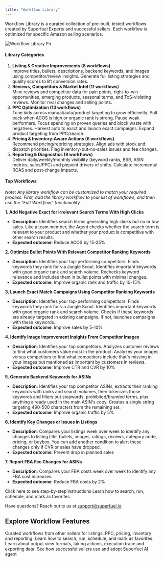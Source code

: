 ```yaml
---
title: "Workflow Library"
---
```


Workflow Library is a curated collection of pre-built, tested workflows created by Superfuel Experts and successful sellers. Each workflow is optimized for specific Amazon selling scenarios.

![Workflow Library Pn](/images/WorkflowLibrary.png)

#### **Library Categories**

1. **Listing & Creative Improvements (8 workflows)**\
   Improve titles, bullets, descriptions, backend keywords, and images using competitor/review insights. Generate full listing strategies and quality scores to lift conversion rates.
2. **Reviews, Competitors & Market Intel (11 workflows)**\
   Mine reviews and competitor data for pain points, right-to-win opportunities, emerging products, seasonal terms, and ToS-violating reviews. Monitor rival changes and selling points.
3. **PPC Optimization (13 workflows)**\
   Tune bids across manual/auto/product targeting to grow efficiently. Pull back when ACOS is high or organic rank is strong. Pause weak performers. Focus spending on proven queries and block waste with negatives. Harvest auto to exact and launch exact campaigns. Expand product targeting from PPC/search.
4. **Pricing & Inventory-Aware Actions (6 workflows)**\
   Recommend pricing/repricing strategies. Align ads with stock and dispatch priorities. Flag inventory-but-no-sales issues and fee changes.
5. **Reporting & Diagnostics (9 workflows)**\
   Deliver daily/weekly/monthly visibility (keyword ranks, BSR, ASIN metrics, sales/PPC) and pinpoint drivers of shifts. Calculate incremental ROAS and post-change impacts.

#### **Top Workflows**

_Note: Any library workflow can be customized to match your required process. First, add the library workflow to your list of workflows, and then use the “Edit Workflow” functionality._

**1. Add Negative Exact for Irrelevant Search Terms With High Clicks**

- **Description**: Identifies search terms generating high clicks but no or low sales. Like a team member, the Agent checks whether the search term is relevant to your product and whether your product is competitive with other search results.
- **Expected outcome**: Reduce ACOS by 15-25%

**2. Optimize Bullet Points With Relevant Competitor Ranking Keywords**

- **Description**: Identifies your top-performing competitors. Finds keywords they rank for via Jungle Scout. Identifies important keywords with good organic rank and search volume. Rechecks keyword relevance and includes them in bullet points with minimal changes.
- **Expected outcome**: Improve organic rank and traffic by 10-15%

**3. Launch Exact Match Campaigns Using Competitor Ranking Keywords**

- **Description**: Identifies your top-performing competitors. Finds keywords they rank for via Jungle Scout. Identifies important keywords with good organic rank and search volume. Checks if these keywords are already targeted in existing campaigns. If not, launches campaigns with these keywords.
- **Expected outcome**: Improve sales by 5-10%

**4. Identify Image Improvement Insights From Competitor Images**

- **Description**: Identifies your top competitors. Analyzes customer reviews to find what customers value most in the product. Analyzes your images versus competitors to find what competitors include that's missing in your images but mentioned as important by customers in reviews.
- **Expected outcome**: Improve CTR and CVR by 10%

**5. Generate Backend Keywords for ASINs**

- **Description**: Identifies your top competitor ASINs, extracts their ranking keywords with ranks and search volumes, then tokenizes those keywords and filters out stopwords, prohibited/branded terms, plus anything already used in the main ASIN's copy. Creates a single string targeting 490-500 characters from the remaining set.
- **Expected outcome**: Improve organic traffic by 5%

**6. Identify Key Changes or Issues in Listings**

- **Description**: Compares your listings week over week to identify any changes to listing title, bullets, images, ratings, reviews, category node, pricing, or buybox. You can add another condition to alert these changes only if CVR or sales have dropped.
- **Expected outcome**: Prevent drop in planned sales

**7. Report FBA Fee Changes for ASINs**

- **Description**: Compares your FBA costs week over week to identify any FBA cost increases.
- **Expected outcome**: Reduce FBA costs by 2%

<Columns cols={2}>
  <Card title="Run Your First Workflow From Workflow Library" icon="book" href="/development">
    Click here to see step-by-step instructions
  </Card>
  <Card title="Explore Popular Use Cases" icon="chart-network" href="/essentials/settings">
    Learn how to search, run, schedule, and mark as favorites.
  </Card>
</Columns>


Have questions? Reach out to us at [support@superfuel.io](mailto:support@superfuel.io)

## Explore Workflow Features

<Columns cols={2}>
  <Card title="Workflow Library" icon="book" href="/development">
    Curated workflows from other sellers for listings, PPC, pricing, inventory and reporting.
  </Card>
  <Card title="Manage Your Workflows" icon="chart-network" href="/essentials/settings">
    Learn how to search, run, schedule, and mark as favorites.
  </Card>
  <Card title="Viewing Outputs & Taking Actions" icon="book" href="/essentials/navigation">
    Learn about output view formats, taking actions, execution trace and exporting data.
  </Card>
  <Card title="Best Practices" icon="lightbulb" href="/api-reference/introduction">
    See how successful sellers use and adopt Superfuel AI agent
  </Card>
</Columns>